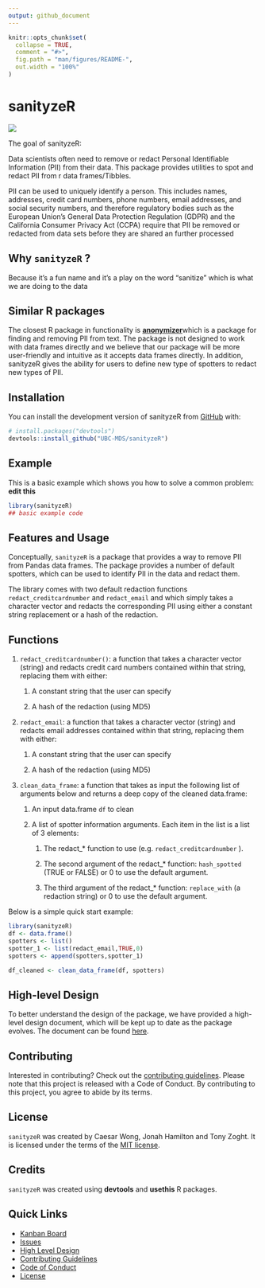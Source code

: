 ```yaml
---
output: github_document
---
```


```r
knitr::opts_chunk$set(
  collapse = TRUE,
  comment = "#>",
  fig.path = "man/figures/README-",
  out.width = "100%"
)
```

# sanityzeR

<!-- badges: start -->

<!-- badges: end -->

![](logo.png)

The goal of sanityzeR:

Data scientists often need to remove or redact Personal Identifiable Information (PII) from their data. This package provides utilities to spot and redact PII from r data frames/Tibbles.

PII can be used to uniquely identify a person. This includes names, addresses, credit card numbers, phone numbers, email addresses, and social security numbers, and therefore regulatory bodies such as the European Union's General Data Protection Regulation (GDPR) and the California Consumer Privacy Act (CCPA) require that PII be removed or redacted from data sets before they are shared an further processed

## Why `sanityzeR` ?

Because it's a fun name and it's a play on the word "sanitize" which is what we are doing to the data

## Similar R packages

The closest R package in functionality is [**anonymizer**](https://www.rdocumentation.org/packages/anonymizer/versions/0.2.0)which is a package for finding and removing PII from text. The package is not designed to work with data frames directly and we believe that our package will be more user-friendly and intuitive as it accepts data frames directly. In addition, sanityzeR gives the ability for users to define new type of spotters to redact new types of PII.

## Installation

You can install the development version of sanityzeR from [GitHub](https://github.com/) with:

``` r
# install.packages("devtools")
devtools::install_github("UBC-MDS/sanityzeR")
```

## Example

This is a basic example which shows you how to solve a common problem: **edit this**

```r
library(sanityzeR)
## basic example code
```

## Features and Usage

Conceptually, `sanityzeR` is a package that provides a way to remove PII from Pandas data frames. The package provides a number of default spotters, which can be used to identify PII in the data and redact them.

The library comes with two default redaction functions `redact_creditcardnumber` and `redact_email` and which simply takes a character vector and redacts the corresponding PII using either a constant string replacement or a hash of the redaction.

## Functions

1.  `redact_creditcardnumber()`: a function that takes a character vector (string) and redacts credit card numbers contained within that string, replacing them with either:
    1.  A constant string that the user can specify

    2.  A hash of the redaction (using MD5)
2.  `redact_email`: a function that takes a character vector (string) and redacts email addresses contained within that string, replacing them with either:
    1.  A constant string that the user can specify

    2.  A hash of the redaction (using MD5)
3.  `clean_data_frame`: a function that takes as input the following list of arguments below and returns a deep copy of the cleaned data.frame:
    1.  An input data.frame `df` to clean

    2.  A list of spotter information arguments. Each item in the list is a list of 3 elements:

        1.  The redact\_\* function to use (e.g. `redact_creditcardnumber` ).

        2.  The second argument of the redact\_\* function: `hash_spotted` (TRUE or FALSE) or 0 to use the default argument.

        3.  The third argument of the redact\_\* function: `replace_with` (a redaction string) or 0 to use the default argument.

Below is a simple quick start example:

``` r
library(sanityzeR)
df <- data.frame()
spotters <- list()
spotter_1 <- list(redact_email,TRUE,0)
spotters <- append(spotters,spotter_1)

df_cleaned <- clean_data_frame(df, spotters)
```

## High-level Design

To better understand the design of the package, we have provided a high-level design document, which will be kept up to date as the package evolves. The document can be found [here](https://github.com/UBC-MDS/sanityze/blob/main/HighLevelDesign.md).

## Contributing

Interested in contributing? Check out the [contributing guidelines](CONTRIBUTING.md). Please note that this project is released with a Code of Conduct. By contributing to this project, you agree to abide by its terms.

## License

`sanityzeR` was created by Caesar Wong, Jonah Hamilton and Tony Zoght. It is licensed under the terms of the [MIT license](LICENSE).

## Credits

`sanityzeR` was created using **devtools** and **usethis** R packages.

## Quick Links

-   [Kanban Board](https://github.com/orgs/UBC-MDS/projects/15)
-   [Issues](https://github.com/UBC-MDS/sanityzeR/issues)
-   [High Level Design](https://github.com/UBC-MDS/sanityze/blob/main/HighLevelDesign.md)
-   [Contributing Guidelines](CONTRIBUTING.md)
-   [Code of Conduct](CODE_OF_CONDUCT.md)
-   [License](LICENSE.md)

